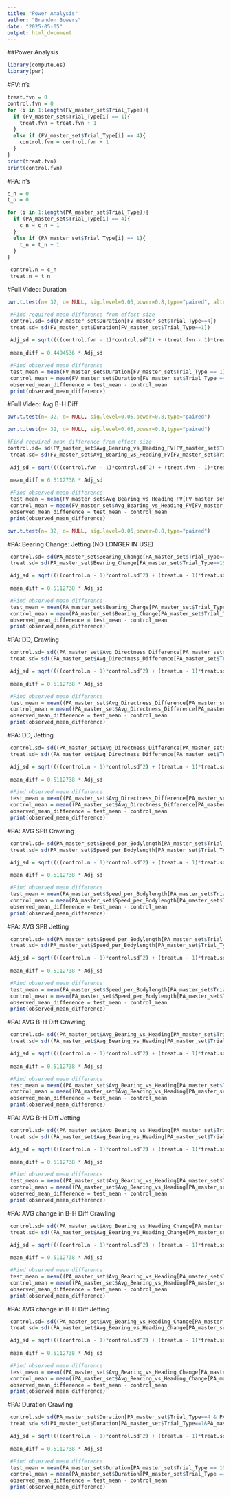 ```yaml
---
title: "Power Analysis"
author: "Brandon Bowers"
date: "2025-05-05"
output: html_document
---
```

##Power Analysis
```r
library(compute.es)
library(pwr)
```

#FV: n's
```r
treat.fvn = 0
control.fvn = 0
for (i in 1:length(FV_master_set$Trial_Type)){
  if (FV_master_set$Trial_Type[i] == 1){
    treat.fvn = treat.fvn + 1
  }
  else if (FV_master_set$Trial_Type[i] == 4){
    control.fvn = control.fvn + 1
  }
}
print(treat.fvn)
print(control.fvn)
```

#PA: n's
```r
c_n = 0
t_n = 0

for (i in 1:length(PA_master_set$Trial_Type)){
  if (PA_master_set$Trial_Type[i] == 4){
    c_n = c_n + 1
  }
  else if (PA_master_set$Trial_Type[i] == 1){
    t_n = t_n + 1
  }
}

 control.n = c_n
 treat.n = t_n  
```

#Full Video: Duration
```r
pwr.t.test(n= 32, d= NULL, sig.level=0.05,power=0.8,type="paired", alternative = "greater")
```
```r
 #Find required mean difference from effect size
 control.sd= sd(FV_master_set$Duration[FV_master_set$Trial_Type==4])
 treat.sd= sd(FV_master_set$Duration[FV_master_set$Trial_Type==1])
 
 Adj_sd = sqrt((((control.fvn - 1)*control.sd^2) + (treat.fvn - 1)*treat.sd^2) / (control.fvn + treat.fvn - 2))
 
 mean_diff = 0.4494536 * Adj_sd
```
```r
 #Find observed mean difference
 test_mean = mean(FV_master_set$Duration[FV_master_set$Trial_Type == 1])
 control_mean = mean(FV_master_set$Duration[FV_master_set$Trial_Type == 4])
 observed_mean_difference = test_mean - control_mean
 print(observed_mean_difference)
```



#Full Video: Avg B-H Diff
```r
pwr.t.test(n= 32, d= NULL, sig.level=0.05,power=0.8,type="paired")
```
```r
pwr.t.test(n= 32, d= NULL, sig.level=0.05,power=0.8,type="paired")
```
```r
#Find required mean difference from effect size 
control.sd= sd(FV_master_set$Avg_Bearing_vs_Heading_FV[FV_master_set$Trial_Type==4])
 treat.sd= sd(FV_master_set$Avg_Bearing_vs_Heading_FV[FV_master_set$Trial_Type==1])
 
 Adj_sd = sqrt((((control.fvn - 1)*control.sd^2) + (treat.fvn - 1)*treat.sd^2) / (control.fvn + treat.fvn - 2))
 
 mean_diff = 0.5112738 * Adj_sd
```
```r
 #Find observed mean difference
 test_mean = mean(FV_master_set$Avg_Bearing_vs_Heading_FV[FV_master_set$Trial_Type == 1])
 control_mean = mean(FV_master_set$Avg_Bearing_vs_Heading_FV[FV_master_set$Trial_Type == 4])
 observed_mean_difference = test_mean - control_mean
 print(observed_mean_difference)
```


```r
pwr.t.test(n= 32, d= NULL, sig.level=0.05,power=0.8,type="paired")
```
#PA: Bearing Change: Jetting (NO LONGER IN USE)
```r
 control.sd= sd(PA_master_set$Bearing_Change[PA_master_set$Trial_Type==4 & PA_master_set$Movement_Type==2])
 treat.sd= sd(PA_master_set$Bearing_Change[PA_master_set$Trial_Type==1&PA_master_set$Movement_Type==2])

 Adj_sd = sqrt((((control.n - 1)*control.sd^2) + (treat.n - 1)*treat.sd^2) / (control.n + treat.n - 2))
 
 mean_diff = 0.5112738 * Adj_sd
```
```r
 #Find observed mean difference
 test_mean = mean(PA_master_set$Bearing_Change[PA_master_set$Trial_Type == 1&PA_master_set$Movement_Type == 2])
 control_mean = mean(PA_master_set$Bearing_Change[PA_master_set$Trial_Type == 4&PA_master_set$Movement_Type == 2])
 observed_mean_difference = test_mean - control_mean
 print(observed_mean_difference)
```

#PA: DD, Crawling
```r
 control.sd= sd((PA_master_set$Avg_Directness_Difference[PA_master_set$Trial_Type==4 & PA_master_set$Movement_Type==1]))
 treat.sd= sd((PA_master_set$Avg_Directness_Difference[PA_master_set$Trial_Type==1&PA_master_set$Movement_Type==1]))

 Adj_sd = sqrt((((control.n - 1)*control.sd^2) + (treat.n - 1)*treat.sd^2) / (control.n + treat.n - 2))
 
 mean_diff = 0.5112738 * Adj_sd
```
```r
 #Find observed mean difference
 test_mean = mean((PA_master_set$Avg_Directness_Difference[PA_master_set$Trial_Type == 1&PA_master_set$Movement_Type == 1]))
 control_mean = mean((PA_master_set$Avg_Directness_Difference[PA_master_set$Trial_Type == 4&PA_master_set$Movement_Type == 1]))
 observed_mean_difference = test_mean - control_mean
 print(observed_mean_difference)
```

#PA: DD, Jetting
```r
 control.sd= sd((PA_master_set$Avg_Directness_Difference[PA_master_set$Trial_Type==4 & PA_master_set$Movement_Type==2]))
 treat.sd= sd((PA_master_set$Avg_Directness_Difference[PA_master_set$Trial_Type==1&PA_master_set$Movement_Type==2]))

 Adj_sd = sqrt((((control.n - 1)*control.sd^2) + (treat.n - 1)*treat.sd^2) / (control.n + treat.n - 2))
 
 mean_diff = 0.5112738 * Adj_sd
```
```r
 #Find observed mean difference
 test_mean = mean((PA_master_set$Avg_Directness_Difference[PA_master_set$Trial_Type == 1&PA_master_set$Movement_Type == 2]))
 control_mean = mean((PA_master_set$Avg_Directness_Difference[PA_master_set$Trial_Type == 4&PA_master_set$Movement_Type == 2]))
 observed_mean_difference = test_mean - control_mean
 print(observed_mean_difference)
```

#PA: AVG SPB Crawling
```r
 control.sd= sd(PA_master_set$Speed_per_Bodylength[PA_master_set$Trial_Type==4 & PA_master_set$Movement_Type==1])
 treat.sd= sd(PA_master_set$Speed_per_Bodylength[PA_master_set$Trial_Type==1&PA_master_set$Movement_Type==1])

 Adj_sd = sqrt((((control.n - 1)*control.sd^2) + (treat.n - 1)*treat.sd^2) / (control.n + treat.n - 2))
 
 mean_diff = 0.5112738 * Adj_sd
```
```r
 #Find observed mean difference
 test_mean = mean(PA_master_set$Speed_per_Bodylength[PA_master_set$Trial_Type == 1&PA_master_set$Movement_Type == 1])
 control_mean = mean(PA_master_set$Speed_per_Bodylength[PA_master_set$Trial_Type == 4&PA_master_set$Movement_Type == 1])
 observed_mean_difference = test_mean - control_mean
 print(observed_mean_difference)
```

#PA: AVG SPB Jetting
```r
 control.sd= sd(PA_master_set$Speed_per_Bodylength[PA_master_set$Trial_Type==4 & PA_master_set$Movement_Type==2])
 treat.sd= sd(PA_master_set$Speed_per_Bodylength[PA_master_set$Trial_Type==1&PA_master_set$Movement_Type==2])

 Adj_sd = sqrt((((control.n - 1)*control.sd^2) + (treat.n - 1)*treat.sd^2) / (control.n + treat.n - 2))
 
 mean_diff = 0.5112738 * Adj_sd
```
```r
 #Find observed mean difference
 test_mean = mean(PA_master_set$Speed_per_Bodylength[PA_master_set$Trial_Type == 1&PA_master_set$Movement_Type == 2])
 control_mean = mean(PA_master_set$Speed_per_Bodylength[PA_master_set$Trial_Type == 4&PA_master_set$Movement_Type == 2])
 observed_mean_difference = test_mean - control_mean
 print(observed_mean_difference)
```


#PA: AVG B-H Diff Crawling 
```r
 control.sd= sd((PA_master_set$Avg_Bearing_vs_Heading[PA_master_set$Trial_Type==4 & PA_master_set$Movement_Type==1]))
 treat.sd= sd((PA_master_set$Avg_Bearing_vs_Heading[PA_master_set$Trial_Type==1&PA_master_set$Movement_Type==1]))

 Adj_sd = sqrt((((control.n - 1)*control.sd^2) + (treat.n - 1)*treat.sd^2) / (control.n + treat.n - 2))
 
 mean_diff = 0.5112738 * Adj_sd
```
```r
 #Find observed mean difference
 test_mean = mean((PA_master_set$Avg_Bearing_vs_Heading[PA_master_set$Trial_Type == 1&PA_master_set$Movement_Type == 1]))
 control_mean = mean((PA_master_set$Avg_Bearing_vs_Heading[PA_master_set$Trial_Type == 4&PA_master_set$Movement_Type == 1]))
 observed_mean_difference = test_mean - control_mean
 print(observed_mean_difference)
```


#PA: AVG B-H Diff Jetting
```r
 control.sd= sd((PA_master_set$Avg_Bearing_vs_Heading[PA_master_set$Trial_Type==4 & PA_master_set$Movement_Type==2]))
 treat.sd= sd((PA_master_set$Avg_Bearing_vs_Heading[PA_master_set$Trial_Type==1&PA_master_set$Movement_Type==2]))

 Adj_sd = sqrt((((control.n - 1)*control.sd^2) + (treat.n - 1)*treat.sd^2) / (control.n + treat.n - 2))
 
 mean_diff = 0.5112738 * Adj_sd
```
```r
 #Find observed mean difference
 test_mean = mean((PA_master_set$Avg_Bearing_vs_Heading[PA_master_set$Trial_Type == 1&PA_master_set$Movement_Type == 2]))
 control_mean = mean((PA_master_set$Avg_Bearing_vs_Heading[PA_master_set$Trial_Type == 4&PA_master_set$Movement_Type == 2]))
 observed_mean_difference = test_mean - control_mean
 print(observed_mean_difference)
```

#PA: AVG change in B-H Diff Crawling
```r
 control.sd= sd((PA_master_set$Avg_Bearing_vs_Heading_Change[PA_master_set$Trial_Type==4 & PA_master_set$Movement_Type==1]))
 treat.sd= sd((PA_master_set$Avg_Bearing_vs_Heading_Change[PA_master_set$Trial_Type==1&PA_master_set$Movement_Type==1]))

 Adj_sd = sqrt((((control.n - 1)*control.sd^2) + (treat.n - 1)*treat.sd^2) / (control.n + treat.n - 2))
 
 mean_diff = 0.5112738 * Adj_sd
```
```r
 #Find observed mean difference
 test_mean = mean((PA_master_set$Avg_Bearing_vs_Heading[PA_master_set$Trial_Type == 1&PA_master_set$Movement_Type == 1]))
 control_mean = mean((PA_master_set$Avg_Bearing_vs_Heading[PA_master_set$Trial_Type == 4&PA_master_set$Movement_Type == 1]))
 observed_mean_difference = test_mean - control_mean
 print(observed_mean_difference)
```


#PA: AVG change in B-H Diff Jetting
```r
 control.sd= sd((PA_master_set$Avg_Bearing_vs_Heading_Change[PA_master_set$Trial_Type==4 & PA_master_set$Movement_Type==2]))
 treat.sd= sd((PA_master_set$Avg_Bearing_vs_Heading_Change[PA_master_set$Trial_Type==1&PA_master_set$Movement_Type==2]))

 Adj_sd = sqrt((((control.n - 1)*control.sd^2) + (treat.n - 1)*treat.sd^2) / (control.n + treat.n - 2))
 
 mean_diff = 0.5112738 * Adj_sd
```
```r
 #Find observed mean difference
 test_mean = mean((PA_master_set$Avg_Bearing_vs_Heading_Change[PA_master_set$Trial_Type == 1&PA_master_set$Movement_Type == 2]))
 control_mean = mean((PA_master_set$Avg_Bearing_vs_Heading_Change[PA_master_set$Trial_Type == 4&PA_master_set$Movement_Type == 2]))
 observed_mean_difference = test_mean - control_mean
 print(observed_mean_difference)
```


#PA: Duration Crawling
```r
 control.sd= sd(PA_master_set$Duration[PA_master_set$Trial_Type==4 & PA_master_set$Movement_Type==1])
 treat.sd= sd(PA_master_set$Duration[PA_master_set$Trial_Type==1&PA_master_set$Movement_Type==1])

 Adj_sd = sqrt((((control.n - 1)*control.sd^2) + (treat.n - 1)*treat.sd^2) / (control.n + treat.n - 2))
 
 mean_diff = 0.5112738 * Adj_sd
```
```r
 #Find observed mean difference
 test_mean = mean(PA_master_set$Duration[PA_master_set$Trial_Type == 1&PA_master_set$Movement_Type == 1])
 control_mean = mean(PA_master_set$Duration[PA_master_set$Trial_Type == 4&PA_master_set$Movement_Type == 1])
 observed_mean_difference = test_mean - control_mean
 print(observed_mean_difference)
```


